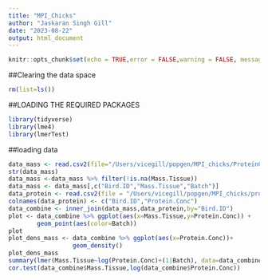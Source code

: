 ```yaml
---
title: "MPI_Chicks"
author: "Jaskaran Singh Gill"
date: "2023-08-22"
output: html_document
---
```


```r
knitr::opts_chunk$set(echo = TRUE,error = FALSE,warning = FALSE, message = FALSE)
```


##Clearing the data space
```r
rm(list=ls())
```
##LOADING THE REQUIRED PACKAGES 
```r
library(tidyverse)
library(lme4)
library(lmerTest)
```

##loading data
```r
data_mass <- read.csv2(file="/Users/vicegill/popgen/MPI_chicks/ProteinChickGRTI2023_renamed_improved.csv",header = TRUE)
str(data_mass)
data_mass <-data_mass %>% filter(!is.na(Mass.Tissue))
data_mass <- data_mass[,c("Bird.ID","Mass.Tissue","Batch")]
data_protein <- read.csv2(file = "/Users/vicegill/popgen/MPI_chicks/protein_csv.csv",header = TRUE)
colnames(data_protein) <- c("Bird.ID","Protein.Conc")
data_combine <- inner_join(data_mass,data_protein,by="Bird.ID")
plot <- data_combine %>% ggplot(aes(x=Mass.Tissue,y=Protein.Conc)) +
        geom_point(aes(color=Batch))
plot
plot_dens_mass <- data_combine %>% ggplot(aes(x=Protein.Conc))+
                  geom_density()
plot_dens_mass
summary(lmer(Mass.Tissue~log(Protein.Conc)+(1|Batch), data=data_combine))
cor.test(data_combine$Mass.Tissue,log(data_combine$Protein.Conc))
```


